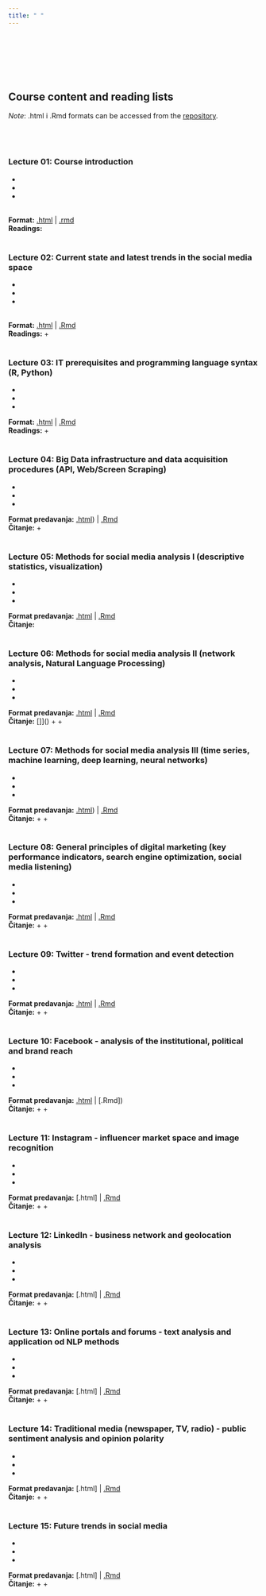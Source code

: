 ```yaml
---
title: " "
---
```


<br>
<br>
<br>
<br>
<br>

## Course content and reading lists
*Note*: .html i .Rmd formats can be accessed from the  [repository](https://github.com/lusiki/Learning-Social-Media-Analytics).
<br>
<br>
<br>
<br>



### Lecture 01: Course introduction


- 
- 
- 

<br>
**Format:** [.html]() | [.rmd]()
<br>
**Readings:**  []()
<br>
<br>

### Lecture 02: Current state and latest trends in the social media space

- 
- 
- 

<br>
**Format:** [.html]() | [.Rmd]() 
<br>
**Readings:** []() + []()
<br>
<br>

### Lecture 03: IT prerequisites and programming language syntax (R, Python)

- 
- 
- 

**Format:** [.html]() | [.Rmd]() 
<br>
**Readings:** []() + []()
<br>
<br>



### Lecture 04: Big Data infrastructure and data acquisition procedures (API, Web/Screen Scraping) 

-
-  
- 


**Format predavanja:** [.html]()) | [.Rmd]() 
<br>
**Čitanje:** []() + []()
<br>
<br>

### Lecture 05: Methods for social media analysis I (descriptive statistics, visualization)

- 
- 
- 


**Format predavanja:** [.html]() | [.Rmd]() 
<br>
**Čitanje:** []()
<br>
<br>

### Lecture 06: Methods for social media analysis II (network analysis, Natural Language Processing)

- 
- 
- 



**Format predavanja:** [.html]() | [.Rmd]() 
<br>
**Čitanje:** []]() + []() + []()
<br>
<br>


### Lecture 07: Methods for social media analysis III (time series, machine learning, deep learning, neural networks)

- 
- 
- 

**Format predavanja:** [.html]()) | [.Rmd]() 
<br>
**Čitanje:** []() + []() + []()
<br>
<br>

### Lecture 08: General principles of digital marketing (key performance indicators, search engine optimization, social media listening)

- 
- 
-



**Format predavanja:** [.html]() | [.Rmd]() 
<br>
**Čitanje:** []() + []() + []()
<br>
<br>

### Lecture 09: Twitter - trend formation and event detection

- 
- 
- 


**Format predavanja:** [.html]() | [.Rmd]() 
<br>
**Čitanje:** []() + []() + []()
<br>
<br>

### Lecture 10: Facebook - analysis of the institutional, political and brand reach

- 
- 
- 


**Format predavanja:** [.html]() | [.Rmd]) 
<br>
**Čitanje:** []() + []() + []()
<br>
<br>


### Lecture 11: Instagram - influencer market space and image recognition

- 
- 
- 


**Format predavanja:** [.html] | [.Rmd]() 
<br>
**Čitanje:** []() + []() + []()
<br>
<br>


### Lecture 12: LinkedIn - business network and geolocation analysis

- 
- 
- 


**Format predavanja:** [.html] | [.Rmd]() 
<br>
**Čitanje:** []() + []() + []()
<br>
<br>



### Lecture 13: Online portals and forums - text analysis and application od NLP methods

- 
- 
- 


**Format predavanja:** [.html] | [.Rmd]() 
<br>
**Čitanje:** []() + []() + []()
<br>
<br>

### Lecture 14: Traditional media (newspaper, TV, radio) - public sentiment analysis and opinion polarity

- 
- 
- 


**Format predavanja:** [.html] | [.Rmd]() 
<br>
**Čitanje:** []() + []() + []()
<br>
<br>


### Lecture 15: Future trends in social media

- 
- 
- 


**Format predavanja:** [.html] | [.Rmd]() 
<br>
**Čitanje:** []() + []() + []()
<br>
<br>
